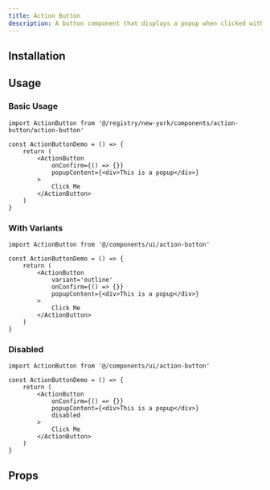 ```yaml
---
title: Action Button
description: A button component that displays a popup when clicked with smooth animations
---
```


<ComponentPreview name='action-button-demo' />

## Installation

<InstalationDocs name='action-button' filepath='components/ui' />

## Usage

### Basic Usage

```tsx
import ActionButton from '@/registry/new-york/components/action-button/action-button'

const ActionButtonDemo = () => {
    return (
        <ActionButton
            onConfirm={() => {}}
            popupContent={<div>This is a popup</div>}
        >
            Click Me
        </ActionButton>
    )
}
```

### With Variants

```tsx
import ActionButton from '@/components/ui/action-button'

const ActionButtonDemo = () => {
    return (
        <ActionButton
            variant='outline'
            onConfirm={() => {}}
            popupContent={<div>This is a popup</div>}
        >
            Click Me
        </ActionButton>
    )
}
```

### Disabled

```tsx
import ActionButton from '@/components/ui/action-button'

const ActionButtonDemo = () => {
    return (
        <ActionButton
            onConfirm={() => {}}
            popupContent={<div>This is a popup</div>}
            disabled
        >
            Click Me
        </ActionButton>
    )
}
```

## Props

<PropsTable name='ActionButtonProps' filename='action-button' />
